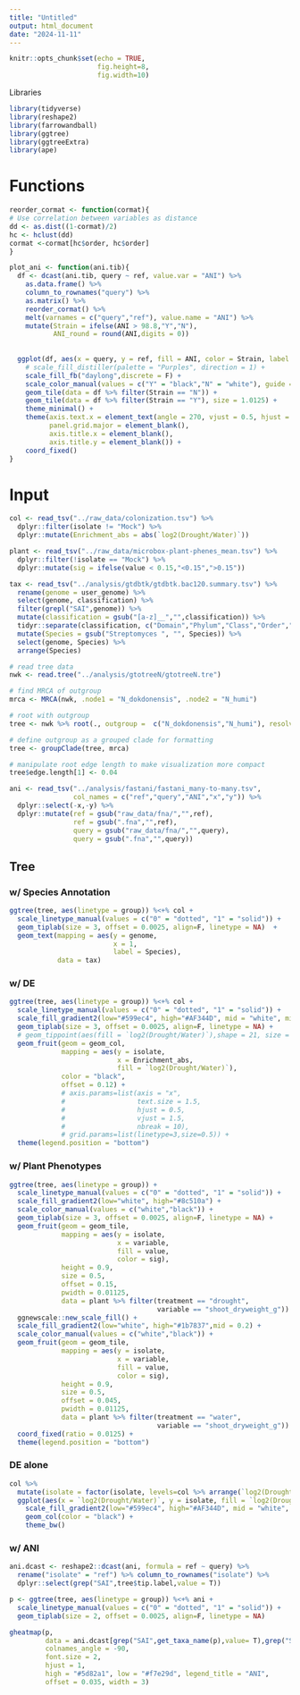 ```yaml
---
title: "Untitled"
output: html_document
date: "2024-11-11"
---
```


```r
knitr::opts_chunk$set(echo = TRUE,
                      fig.height=8,
                      fig.width=10)
```

Libraries

```r
library(tidyverse)
library(reshape2)
library(farrowandball)
library(ggtree)
library(ggtreeExtra)
library(ape)
```

# Functions

```r
reorder_cormat <- function(cormat){
# Use correlation between variables as distance
dd <- as.dist((1-cormat)/2)
hc <- hclust(dd)
cormat <-cormat[hc$order, hc$order]
}

plot_ani <- function(ani.tib){
  df <- dcast(ani.tib, query ~ ref, value.var = "ANI") %>% 
    as.data.frame() %>% 
    column_to_rownames("query") %>%
    as.matrix() %>%
    reorder_cormat() %>%
    melt(varnames = c("query","ref"), value.name = "ANI") %>%
    mutate(Strain = ifelse(ANI > 98.8,"Y","N"),
           ANI_round = round(ANI,digits = 0))
    
  
  ggplot(df, aes(x = query, y = ref, fill = ANI, color = Strain, label = ANI_round)) +
    # scale_fill_distiller(palette = "Purples", direction = 1) +
    scale_fill_fb("daylong",discrete = F) +
    scale_color_manual(values = c("Y" = "black","N" = "white"), guide = F) +
    geom_tile(data = df %>% filter(Strain == "N")) +
    geom_tile(data = df %>% filter(Strain == "Y"), size = 1.0125) +
    theme_minimal() + 
    theme(axis.text.x = element_text(angle = 270, vjust = 0.5, hjust = 1),
          panel.grid.major = element_blank(),
          axis.title.x = element_blank(),
          axis.title.y = element_blank()) +
    coord_fixed() 
}

```

# Input

```r
col <- read_tsv("../raw_data/colonization.tsv") %>%
  dplyr::filter(isolate != "Mock") %>%
  dplyr::mutate(Enrichment_abs = abs(`log2(Drought/Water)`)) 

plant <- read_tsv("../raw_data/microbox-plant-phenes_mean.tsv") %>%
  dplyr::filter(!isolate == "Mock") %>%
  dplyr::mutate(sig = ifelse(value < 0.15,"<0.15",">0.15"))

tax <- read_tsv("../analysis/gtdbtk/gtdbtk.bac120.summary.tsv") %>%
  rename(genome = user_genome) %>%
  select(genome, classification) %>%
  filter(grepl("SAI",genome)) %>%
  mutate(classification = gsub("[a-z]__","",classification)) %>%
  tidyr::separate(classification, c("Domain","Phylum","Class","Order","Family","Genus","Species"), sep = ";") %>%
  mutate(Species = gsub("Streptomyces ", "", Species)) %>%
  select(genome, Species) %>%
  arrange(Species)

# read tree data
nwk <- read.tree("../analysis/gtotreeN/gtotreeN.tre") 

# find MRCA of outgroup
mrca <- MRCA(nwk, .node1 = "N_dokdonensis", .node2 = "N_humi")

# root with outgroup
tree <- nwk %>% root(., outgroup =  c("N_dokdonensis","N_humi"), resolve.root = T)

# define outgroup as a grouped clade for formatting
tree <- groupClade(tree, mrca)

# manipulate root edge length to make visualization more compact
tree$edge.length[1] <- 0.04

ani <- read_tsv("../analysis/fastani/fastani_many-to-many.tsv",
                col_names = c("ref","query","ANI","x","y")) %>% 
  dplyr::select(-x,-y) %>% 
  dplyr::mutate(ref = gsub("raw_data/fna/","",ref),
                ref = gsub(".fna","",ref),
                query = gsub("raw_data/fna/","",query),
                query = gsub(".fna","",query))
```

## Tree

### w/ Species Annotation

```r
ggtree(tree, aes(linetype = group)) %<+% col +
  scale_linetype_manual(values = c("0" = "dotted", "1" = "solid")) +
  geom_tiplab(size = 3, offset = 0.0025, align=F, linetype = NA)  +
  geom_text(mapping = aes(y = genome,
                          x = 1,
                          label = Species),
            data = tax)
```


### w/ DE

```r
ggtree(tree, aes(linetype = group)) %<+% col +
  scale_linetype_manual(values = c("0" = "dotted", "1" = "solid")) +
  scale_fill_gradient2(low="#599ec4", high="#AF344D", mid = "white", midpoint = 0) +
  geom_tiplab(size = 3, offset = 0.0025, align=F, linetype = NA) +
  # geom_tippoint(aes(fill = `log2(Drought/Water)`),shape = 21, size = 3) +
  geom_fruit(geom = geom_col,
             mapping = aes(y = isolate,
                           x = Enrichment_abs,
                           fill = `log2(Drought/Water)`),
             color = "black",
             offset = 0.12) +
             # axis.params=list(axis = "x",
             #                  text.size = 1.5,
             #                  hjust = 0.5,
             #                  vjust = 1.5,
             #                  nbreak = 10),
             # grid.params=list(linetype=3,size=0.5)) +
  theme(legend.position = "bottom")
```

### w/ Plant Phenotypes
```r
ggtree(tree, aes(linetype = group)) + 
  scale_linetype_manual(values = c("0" = "dotted", "1" = "solid")) +
  scale_fill_gradient2(low="white", high="#8c510a") +
  scale_color_manual(values = c("white","black")) +
  geom_tiplab(size = 3, offset = 0.0025, align=F, linetype = NA) +
  geom_fruit(geom = geom_tile,
             mapping = aes(y = isolate,
                           x = variable,
                           fill = value,
                           color = sig),
             height = 0.9,
             size = 0.5,
             offset = 0.15,
             pwidth = 0.01125,
             data = plant %>% filter(treatment == "drought",
                                     variable == "shoot_dryweight_g")) +
  ggnewscale::new_scale_fill() +
  scale_fill_gradient2(low="white", high="#1b7837",mid = 0.2) +
  scale_color_manual(values = c("white","black")) +
  geom_fruit(geom = geom_tile,
             mapping = aes(y = isolate,
                           x = variable,
                           fill = value,
                           color = sig),
             height = 0.9,
             size = 0.5,
             offset = 0.045,
             pwidth = 0.01125,
             data = plant %>% filter(treatment == "water",
                                     variable == "shoot_dryweight_g")) +
  coord_fixed(ratio = 0.0125) +
  theme(legend.position = "bottom")
```

### DE alone

```r

col %>% 
  mutate(isolate = factor(isolate, levels=col %>% arrange(`log2(Drought/Water)`) %>% .$isolate)) %>%
  ggplot(aes(x = `log2(Drought/Water)`, y = isolate, fill = `log2(Drought/Water)`)) +
    scale_fill_gradient2(low="#599ec4", high="#AF344D", mid = "white", midpoint = 0) +
    geom_col(color = "black") +
    theme_bw()
```

### w/ ANI
```r
ani.dcast <- reshape2::dcast(ani, formula = ref ~ query) %>% 
  rename("isolate" = "ref") %>% column_to_rownames("isolate") %>%
  dplyr::select(grep("SAI",tree$tip.label,value = T))

p <- ggtree(tree, aes(linetype = group)) %<+% ani +
  scale_linetype_manual(values = c("0" = "dotted", "1" = "solid")) +
  geom_tiplab(size = 2, offset = 0.0025, align=F, linetype = NA)

gheatmap(p, 
         data = ani.dcast[grep("SAI",get_taxa_name(p),value= T),grep("SAI",get_taxa_name(p),value= T)],
         colnames_angle = -90,
         font.size = 2,
         hjust = 1,
         high = "#5d82a1", low = "#f7e29d", legend_title = "ANI",
         offset = 0.035, width = 3)

```

